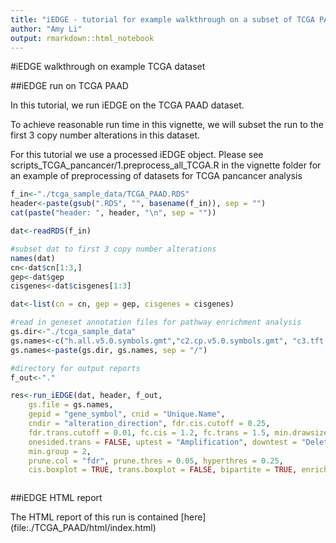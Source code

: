 ```yaml
---
title: "iEDGE - tutorial for example walkthrough on a subset of TCGA PAAD dataset"
author: "Amy Li"
output: rmarkdown::html_notebook
---
```

#iEDGE walkthrough on example TCGA dataset

##iEDGE run on TCGA PAAD 

In this tutorial, we run iEDGE on the TCGA PAAD dataset. 

To achieve reasonable run time in this vignette, we will subset the run to the first 3 copy number alterations in this dataset. 

For this tutorial we use a processed iEDGE object. Please see scripts_TCGA_pancancer/1.preprocess_all_TCGA.R in the vignette folder for an example of preprocessing of datasets for TCGA pancancer analysis


```r

f_in<-"./tcga_sample_data/TCGA_PAAD.RDS"
header<-paste(gsub(".RDS", "", basename(f_in)), sep = "")
cat(paste("header: ", header, "\n", sep = ""))

dat<-readRDS(f_in)

#subset dat to first 3 copy number alterations
names(dat)
cn<-dat$cn[1:3,]
gep<-dat$gep
cisgenes<-dat$cisgenes[1:3]

dat<-list(cn = cn, gep = gep, cisgenes = cisgenes)

#read in geneset annotation files for pathway enrichment analysis
gs.dir<-"./tcga_sample_data"
gs.names<-c("h.all.v5.0.symbols.gmt","c2.cp.v5.0.symbols.gmt", "c3.tft.v5.0.symbols.gmt")
gs.names<-paste(gs.dir, gs.names, sep = "/")

#directory for output reports
f_out<-"."

res<-run_iEDGE(dat, header, f_out, 
	gs.file = gs.names, 
	gepid = "gene_symbol", cnid = "Unique.Name", 
	cndir = "alteration_direction", fdr.cis.cutoff = 0.25, 
	fdr.trans.cutoff = 0.01, fc.cis = 1.2, fc.trans = 1.5, min.drawsize = 3, onesided.cis = TRUE, 
	onesided.trans = FALSE, uptest = "Amplification", downtest = "Deletion", 
	min.group = 2,
	prune.col = "fdr", prune.thres = 0.05, hyperthres = 0.25,
	cis.boxplot = TRUE, trans.boxplot = FALSE, bipartite = TRUE, enrichment = TRUE, html = TRUE)



```


##iEDGE HTML report

The HTML report of this run is contained [here] (file:./TCGA_PAAD/html/index.html)
